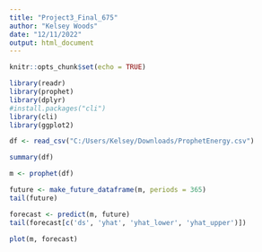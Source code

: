 ---
title: "Project3_Final_675"
author: "Kelsey Woods"
date: "12/11/2022"
output: html_document
---

```{r setup, include=FALSE}
knitr::opts_chunk$set(echo = TRUE)
```

```{r, RStudio}
library(readr)
library(prophet)
library(dplyr)
#install.packages("cli")
library(cli)
library(ggplot2)

df <- read_csv("C:/Users/Kelsey/Downloads/ProphetEnergy.csv")

summary(df)

m <- prophet(df)

future <- make_future_dataframe(m, periods = 365)
tail(future)

forecast <- predict(m, future)
tail(forecast[c('ds', 'yhat', 'yhat_lower', 'yhat_upper')])

plot(m, forecast)
```